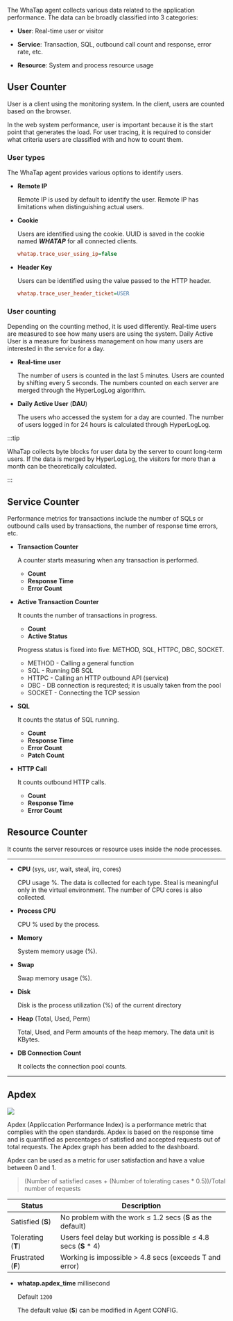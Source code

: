 The WhaTap agent collects various data related to the application performance. The data can be broadly classified into 3 categories:

- **User**: Real-time user or visitor

- **Service**: Transaction, SQL, outbound call count and response, error rate, etc.

- **Resource**: System and process resource usage

## User Counter

User is a client using the monitoring system. In the client, users are counted based on the browser.

In the web system performance, user is important because it is the start point that generates the load. For user tracing, it is required to consider what criteria users are classified with and how to count them.

### User types

The WhaTap agent provides various options to identify users.

- **Remote IP**

  Remote IP is used by default to identify the user. Remote IP has limitations when distinguishing actual users.

- **Cookie**

  Users are identified using the cookie. UUID is saved in the cookie named **_WHATAP_** for all connected clients.

  ```ini title='whatap.conf'
  whatap.trace_user_using_ip=false
  ```

- **Header Key**

  Users can be identified using the value passed to the HTTP header.

  ```ini title='whatap.conf'
  whatap.trace_user_header_ticket=USER
  ```

### User counting

Depending on the counting method, it is used differently. Real-time users are measured to see how many users are using the system. Daily Active User is a measure for business management on how many users are interested in the service for a day.

- **Real-time user**

  The number of users is counted in the last 5 minutes. Users are counted by shifting every 5 seconds. The numbers counted on each server are merged through the HyperLogLog algorithm.

- **Daily Active User** (**DAU**)

  The users who accessed the system for a day are counted. The number of users logged in for 24 hours is calculated through HyperLogLog.

:::tip

WhaTap collects byte blocks for user data by the server to count long-term users. If the data is merged by HyperLogLog, the visitors for more than a month can be theoretically calculated.

:::

## Service Counter

Performance metrics for transactions include the number of SQLs or outbound calls used by transactions, the number of response time errors, etc.

- **Transaction Counter**

  A counter starts measuring when any transaction is performed.

  - **Count**
  - **Response Time**
  - **Error Count**

- **Active Transaction Counter**

  It counts the number of transactions in progress.

  - **Count**
  - **Active Status**

  Progress status is fixed into five: METHOD, SQL, HTTPC, DBC, SOCKET.

  - METHOD - Calling a general function
  - SQL - Running DB SQL
  - HTTPC - Calling an HTTP outbound API (service)
  - DBC - DB connection is requrested; it is usually taken from the pool
  - SOCKET - Connecting the TCP session

- **SQL**

  It counts the status of SQL running.

  - **Count**
  - **Response Time**
  - **Error Count**
  - **Patch Count**

- **HTTP Call**

  It counts outbound HTTP calls.

  - **Count**
  - **Response Time**
  - **Error Count**

## Resource Counter

It counts the server resources or resource uses inside the node processes.

* * *

- **CPU** (sys, usr, wait, steal, irq, cores)

  CPU usage %. The data is collected for each type. Steal is meaningful only in the virtual environment. The number of CPU cores is also collected.

- **Process CPU**

  CPU % used by the process.

- **Memory**

  System memory usage (%).

- **Swap**

  Swap memory usage (%).

- **Disk**

  Disk is the process utilization (%) of the current directory

- **Heap** (Total, Used, Perm)

  Total, Used, and Perm amounts of the heap memory. The data unit is KBytes.

- **DB Connection Count**

  It collects the connection pool counts.

* * *

## Apdex

![](https://img.whatap.io/media/agent_php/data/tinified/apdex.png)

Apdex (Appliccation Performance Index) is a performance metric that complies with the open standards. Apdex is based on the response time and is quantified as percentages of satisfied and accepted requests out of total requests. The Apdex graph has been added to the dashboard. 

Apdex can be used as a metric for user satisfaction and have a value between 0 and 1.

> (Number of satisfied cases + (Number of tolerating cases \* 0.5))/Total number of requests

| Status             | Description                                                      |
| ------------------ | ---------------------------------------------------------------- |
| Satisfied (**S**)  | No problem with the work ≤ 1.2 secs (**S** as the default)       |
| Tolerating (**T**) | Users feel delay but working is possible ≤ 4.8 secs (**S** \* 4) |
| Frustrated (**F**) | Working is impossible > 4.8 secs (exceeds T and error)           |

- **whatap.apdex_time** <span class='type'>millisecond</span>

  Default `1200`

  The default value (**S**) can be modified in Agent CONFIG.
